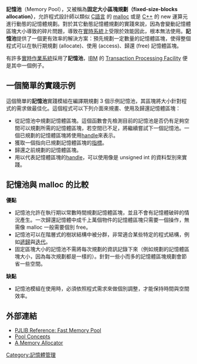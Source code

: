 {{Unreferenced |time=2010-02-07T10:17:23+00:00 }}
{{NoteTA
|G1=IT
|T=zh-cn:内存池;zh-tw:記憶池;
|1=zh-cn:内存;zh-tw:記憶;
}}
'''記憶池'''（Memory Pool），又被稱為'''固定大小區塊規劃（fixed-size-blocks allocation）'''，允許程式設計師以類似 [[C語言|C語言]] 的 [[malloc|malloc]] 或是 [[C++|C++]] 的 new 運算元進行動態的記憶體規劃。對於其它動態記憶體規劃的實踐來說，因為會變動記憶體區塊大小導致的碎片問題，導致在[[實時系統|實時系統]]上受限於效能因此，根本無法使用。'''記憶池'''提供了一個更有效率的解決方案：預先規劃一定數量的記憶體區塊，使得整個程式可以在執行期規劃 (allocate)、使用 (access)、歸還 (free) 記憶體區塊。

有許多[[實時作業系統|實時作業系統]]採用了'''記憶池'''，[[IBM|IBM]] 的 [[Transaction_Processing_Facility|Transaction Processing Facility]] 便是其中一個例子。

==一個簡單的實踐示例==
這個簡單的'''記憶池'''實踐模組在編譯期規劃 3 個示例記憶池，其區塊將大小針對程式的需求做最佳化。這個程式可以下列介面來規畫、使用及歸還記憶體區塊：
*從記憶池中規劃記憶體區塊。這個函數會先檢測目前的記憶池是否仍有足夠空間可以規劃所需的記憶體區塊，若空間已不足，將繼續嘗試下一個記憶池。一個已規劃的記憶體區塊將使用[[句柄|handle]]來表示。
*獲取一個指向已規劃記憶體區塊的[[指针_(信息学)|指標]]。
*歸還之前規劃的記憶體區塊。
*用以代表記憶體區塊的[[句柄|handle]]，可以使用像是 unsigned int 的資料型別來實踐。

==記憶池與 malloc 的比較==
'''優點'''
*記憶池允許在執行期以常數時間規劃記憶體區塊，並且不會有記憶體破碎的情況產生。一次歸還記憶體中成千上萬個物件的記憶體區塊只需要一個操作，無需像 malloc 一般需要個別 free。
*記憶池可以在階層式的樹狀結構中被分群，非常適合某些特定的程式結構，例如[[遞歸|遞歸]]與[[迭代|迭代]]。
*固定區塊大小的記憶池不需將每次規劃的資訊記錄下來（例如規劃的記憶體區塊大小，因為每次規劃都是一樣的）。針對一些小而多的記憶體區塊規劃會節省一些空間。
'''缺點'''
*記憶池模組在使用時，必須依照程式需求來做個別調整，才能保持時間與空間效率。

==外部連結==
* [http://www.pjsip.org/pjlib/docs/html/group__PJ__POOL__GROUP.htm PJLIB Reference: Fast Memory Pool] {{Wayback|url=http://www.pjsip.org/pjlib/docs/html/group__PJ__POOL__GROUP.htm |date=20210224161452 }}
* [https://web.archive.org/web/20080906164434/http://www.boost.org/libs/pool/doc/concepts.html Pool Concepts]
* [http://gee.cs.oswego.edu/dl/html/malloc.html A Memory Allocator] {{Wayback|url=http://gee.cs.oswego.edu/dl/html/malloc.html |date=20201102064327 }}
[[Category:記憶體管理|Category:記憶體管理]]